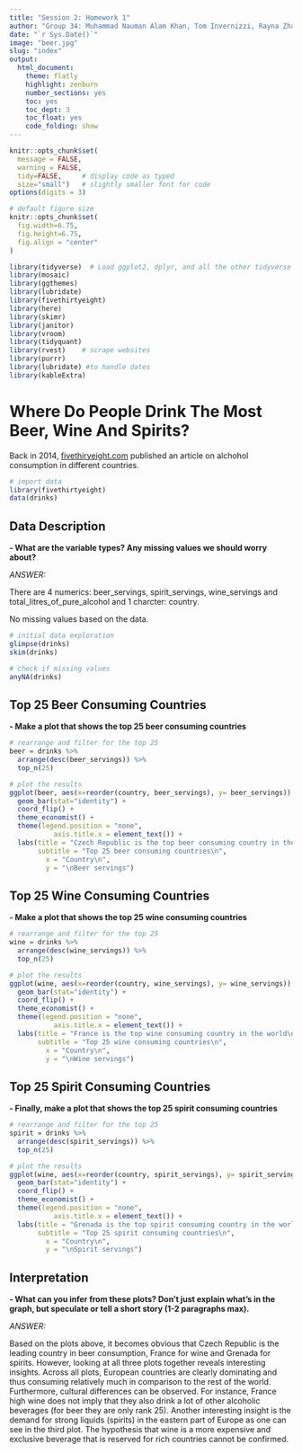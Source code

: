 ```yaml
---
title: "Session 2: Homework 1"
author: "Group 34: Muhammad Nauman Alam Khan, Tom Invernizzi, Rayna Zhang, Jerome Billiet, Christopher Baumann "
date: "`r Sys.Date()`"
image: "beer.jpg"
slug: "index"
output:
  html_document:
    theme: flatly
    highlight: zenburn
    number_sections: yes
    toc: yes
    toc_dept: 3
    toc_float: yes
    code_folding: show
---
```



```r
knitr::opts_chunk$set(
  message = FALSE, 
  warning = FALSE, 
  tidy=FALSE,     # display code as typed
  size="small")   # slightly smaller font for code
options(digits = 3)

# default figure size
knitr::opts_chunk$set(
  fig.width=6.75, 
  fig.height=6.75,
  fig.align = "center"
)
```


```r
library(tidyverse)  # Load ggplot2, dplyr, and all the other tidyverse packages
library(mosaic)
library(ggthemes)
library(lubridate)
library(fivethirtyeight)
library(here)
library(skimr)
library(janitor)
library(vroom)
library(tidyquant)
library(rvest)    # scrape websites
library(purrr)  
library(lubridate) #to handle dates
library(kableExtra)
```

# Where Do People Drink The Most Beer, Wine And Spirits?

Back in 2014, [fivethiryeight.com](https://fivethirtyeight.com/features/dear-mona-followup-where-do-people-drink-the-most-beer-wine-and-spirits/) published an article on alchohol consumption in different countries. 

```r

# import data
library(fivethirtyeight)
data(drinks)

```

## Data Description    

**- What are the variable types? Any missing values we should worry about?**   

*ANSWER:*      
       
There are 4 numerics: beer_servings, spirit_servings, wine_servings and total_litres_of_pure_alcohol and 1 charcter: country. 

No missing values based on the data.

```r

# initial data exploration
glimpse(drinks)
skim(drinks)

# check if missing values
anyNA(drinks)
```

## Top 25 Beer Consuming Countries      
        
**- Make a plot that shows the top 25 beer consuming countries**   

```r

# rearrange and filter for the top 25
beer = drinks %>%
  arrange(desc(beer_servings)) %>% 
  top_n(25)

# plot the results
ggplot(beer, aes(x=reorder(country, beer_servings), y= beer_servings)) +
  geom_bar(stat="identity") +
  coord_flip() +
  theme_economist() +
  theme(legend.position = "none",
           axis.title.x = element_text()) + 
  labs(title = "Czech Republic is the top beer consuming country in the world\n",
       subtitle = "Top 25 beer consuming countries\n",
         x = "Country\n", 
         y = "\nBeer servings")

```

## Top 25 Wine Consuming Countries    
    
**- Make a plot that shows the top 25 wine consuming countries**     

```r

# rearrange and filter for the top 25
wine = drinks %>%
  arrange(desc(wine_servings)) %>% 
  top_n(25)

# plot the results
ggplot(wine, aes(x=reorder(country, wine_servings), y= wine_servings)) +
  geom_bar(stat="identity") +
  coord_flip() +
  theme_economist() +
  theme(legend.position = "none",
           axis.title.x = element_text()) + 
  labs(title = "France is the top wine consuming country in the world\n",
       subtitle = "Top 25 wine consuming countries\n",
         x = "Country\n", 
         y = "\nWine servings")

```

## Top 25 Spirit Consuming Countries     

**- Finally, make a plot that shows the top 25 spirit consuming countries**    

```r

# rearrange and filter for the top 25
spirit = drinks %>%
  arrange(desc(spirit_servings)) %>% 
  top_n(25)

# plot the results
ggplot(wine, aes(x=reorder(country, spirit_servings), y= spirit_servings)) +
  geom_bar(stat="identity") +
  coord_flip() +
  theme_economist() +
  theme(legend.position = "none",
           axis.title.x = element_text()) + 
  labs(title = "Grenada is the top spirit consuming country in the world\n",
       subtitle = "Top 25 spirit consuming countries\n",
         x = "Country\n", 
         y = "\nSpirit servings")

```

## Interpretation     

**- What can you infer from these plots? Don't just explain what's in the graph, but speculate or tell a short story (1-2 paragraphs max).**    

*ANSWER:*

Based on the plots above, it becomes obvious that Czech Republic is the leading country in beer consumption, France for wine and Grenada for spirits. However, looking at all three plots together reveals interesting insights. Across all plots, European countries are clearly dominating and thus consuming relatively much in comparison to the rest of the world. Furthermore, cultural differences can be observed. For instance, France high wine does not imply that they also drink a lot of other alcoholic beverages (for beer they are only rank 25). Another interesting insight is the demand for strong liquids (spirits) in the eastern part of Europe as one can see in the third plot. The hypothesis that wine is a more expensive and exclusive beverage that is reserved for rich countries cannot be confirmed. 

